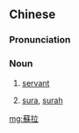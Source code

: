 {{also|苏拉}}
==Chinese==
{{zh-forms|s=苏拉}}

===Pronunciation===
{{zh-pron
|m=sūlā
|cat=n
}}

===Noun===
{{zh-noun}}

# {{lb|zh|Manchu}} [[servant]]
# {{lb|zh|Islam}} [[sura]], [[surah]] {{gloss|chapter of the Qur'an}}

[[mg:蘇拉]]
